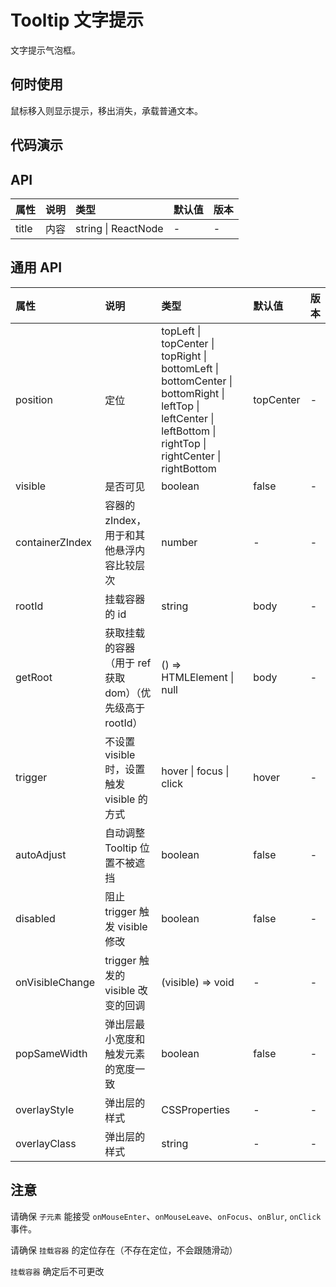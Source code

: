 


# Tooltip 文字提示

文字提示气泡框。

## 何时使用

鼠标移入则显示提示，移出消失，承载普通文本。

## 代码演示

<CodeWrapper>
    <CodeBox title="基本" desc={descNormal} code={codeNormal}>
        <DemoNormal />
    </CodeBox>
    <CodeBox title="定位" desc={descPosition} code={codePosition}>
        <DemoPosition />
    </CodeBox>
</CodeWrapper>

## API

<div className="api">

| 属性  | 说明 | 类型                | 默认值 | 版本 |
| :---- | :--- | :------------------ | :----- | :--- |
| title | 内容 | string \| ReactNode | -      | -    |

</div>

## 通用 API

<div className="api">

| 属性            | 说明                                                     | 类型                                                                                                                                                           | 默认值    | 版本 |
| :-------------- | :------------------------------------------------------- | :------------------------------------------------------------------------------------------------------------------------------------------------------------- | :-------- | :--- |
| position        | 定位                                                     | topLeft \| topCenter \| topRight \| bottomLeft \| bottomCenter \| bottomRight \| leftTop \| leftCenter \| leftBottom \| rightTop \| rightCenter \| rightBottom | topCenter | -    |
| visible         | 是否可见                                                 | boolean                                                                                                                                                        | false     | -    |
| containerZIndex | 容器的 zIndex， 用于和其他悬浮内容比较层次               | number                                                                                                                                                         | -         | -    |
| rootId          | 挂载容器的 id                                            | string                                                                                                                                                         | body      | -    |
| getRoot         | 获取挂载的容器（用于 ref 获取 dom）（优先级高于 rootId） | () => HTMLElement \| null                                                                                                                                      | body      | -    |
| trigger         | 不设置 visible 时，设置触发 visible 的方式               | hover \| focus \| click                                                                                                                                        | hover     | -    |
| autoAdjust      | 自动调整 Tooltip 位置不被遮挡                            | boolean                                                                                                                                                        | false     | -    |
| disabled        | 阻止 trigger 触发 visible 修改                           | boolean                                                                                                                                                        | false     | -    |
| onVisibleChange | trigger 触发的 visible 改变的回调                        | (visible) => void                                                                                                                                              | -         | -    |
| popSameWidth    | 弹出层最小宽度和触发元素的宽度一致                       | boolean                                                                                                                                                        | false     | -    |
| overlayStyle    | 弹出层的样式                                             | CSSProperties                                                                                                                                                  | -         | -    |
| overlayClass    | 弹出层的样式                                             | string                                                                                                                                                         | -         | -    |

</div>

## 注意

请确保 `子元素` 能接受 `onMouseEnter`、`onMouseLeave`、`onFocus`、`onBlur`, `onClick` 事件。

请确保 `挂载容器` 的定位存在（不存在定位，不会跟随滑动）

`挂载容器` 确定后不可更改
